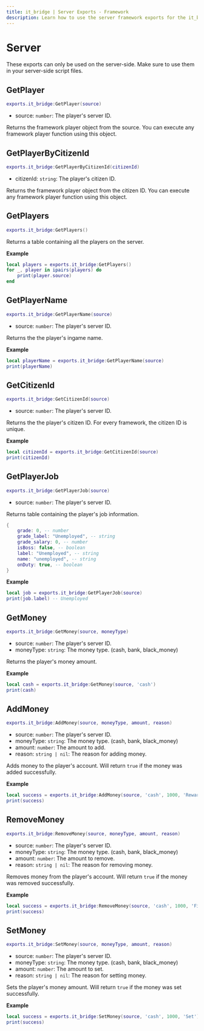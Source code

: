 ```yaml
---
title: it_bridge | Server Exports - Framework
description: Learn how to use the server framework exports for the it_bridge resource.
---
```



# Server
<Callout type="warning">
  These exports can only be used on the server-side. Make sure to use them in your server-side script files.
</Callout>

## GetPlayer
```lua
exports.it_bridge:GetPlayer(source)
```
- source: `number`: The player's server ID.

Returns the framework player object from the source.
You can execute any framework player function using this object.

## GetPlayerByCitizenId
```lua
exports.it_bridge:GetPlayerByCitizenId(citizenId)
```
- citizenId: `string`: The player's citizen ID.

Returns the framework player object from the citizen ID.
You can execute any framework player function using this object.

## GetPlayers
```lua
exports.it_bridge:GetPlayers()
```
Returns a table containing all the players on the server.

**Example**
```lua
local players = exports.it_bridge:GetPlayers()
for _, player in ipairs(players) do
    print(player.source)
end
```

## GetPlayerName
```lua
exports.it_bridge:GetPlayerName(source)
```
- source: `number`: The player's server ID.

Returns the the player's ingame name.

**Example**
```lua
local playerName = exports.it_bridge:GetPlayerName(source)
print(playerName)
```

## GetCitizenId
```lua
exports.it_bridge:GetCitizenId(source)
```
- source: `number`: The player's server ID.

Returns the the player's citizen ID. For every framework, the citizen ID is unique.

**Example**
```lua
local citizenId = exports.it_bridge:GetCitizenId(source)
print(citizenId)
```

## GetPlayerJob
```lua
exports.it_bridge:GetPlayerJob(source)
```
- source: `number`: The player's server ID.

Returns table containing the player's job information.
```lua
{
    grade: 0, -- number
    grade_label: "Unemployed", -- string
    grade_salary: 0, -- number
    isBoss: false, -- boolean
    label: "Unemployed", -- string
    name: "unemployed", -- string
    onDuty: true, -- boolean
}
```

**Example**
```lua
local job = exports.it_bridge:GetPlayerJob(source)
print(job.label) -- Unemployed
```

## GetMoney
```lua
exports.it_bridge:GetMoney(source, moneyType)
```
- source: `number`: The player's server ID.
- moneyType: `string`: The money type. (cash, bank, black_money)

Returns the player's money amount.

**Example**
```lua
local cash = exports.it_bridge:GetMoney(source, 'cash')
print(cash)
```

## AddMoney
```lua
exports.it_bridge:AddMoney(source, moneyType, amount, reason)
```
- source: `number`: The player's server ID.
- moneyType: `string`: The money type. (cash, bank, black_money)
- amount: `number`: The amount to add.
- reason: `string | nil`: The reason for adding money.

Adds money to the player's account. Will return `true` if the money was added successfully.

**Example**
```lua
local success = exports.it_bridge:AddMoney(source, 'cash', 1000, 'Reward')
print(success)
```

## RemoveMoney
```lua
exports.it_bridge:RemoveMoney(source, moneyType, amount, reason)
```
- source: `number`: The player's server ID.
- moneyType: `string`: The money type. (cash, bank, black_money)
- amount: `number`: The amount to remove.
- reason: `string | nil`: The reason for removing money.

Removes money from the player's account. Will return `true` if the money was removed successfully.

**Example**
```lua
local success = exports.it_bridge:RemoveMoney(source, 'cash', 1000, 'Fine')
print(success)
```

## SetMoney
```lua
exports.it_bridge:SetMoney(source, moneyType, amount, reason)
```
- source: `number`: The player's server ID.
- moneyType: `string`: The money type. (cash, bank, black_money)
- amount: `number`: The amount to set.
- reason: `string | nil`: The reason for setting money.

Sets the player's money amount. Will return `true` if the money was set successfully.

**Example**
```lua
local success = exports.it_bridge:SetMoney(source, 'cash', 1000, 'Set')
print(success)
```